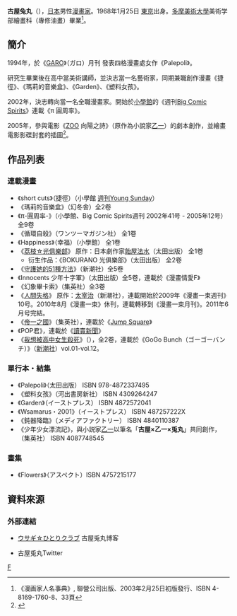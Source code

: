 {{Infobox Comics creator
|名稱= 古屋 兔丸
|image=File:Usamaru Furuya - Lucca Comics & Games 2015.JPG
|caption = Lucca Comics & Games 2015
|english= Usamaru Furuya
|japanese=古屋 兎丸
|kana= ふるや うさまる
|romaji= Furuya Usamaru
|出生日期= {{Birth date|1968|1|25}}
|出生地點= {{JPN}}[[東京都|東京都]]
|逝世日期= 
|逝世地點= 
|國籍= {{JPN}}
|職業= [[漫畫家|漫畫家]]
|類型= [[少年漫畫|少年漫畫]]、[[青年漫畫|青年漫畫]]
|活動開始= 1998年
|活動結束= 
|代表作= 《[[守護她的51種方法|守護她的51種方法]]》<br>《[[人間失格|人間失格]]》<br>《[[帝一之國|帝一之國]]》
|獲得獎項= 
}}
{{Japanese|japanese=古屋 兎丸|kana=ふるや うさまる|romaji=Furuya Usamaru}}

'''古屋兔丸'''（{{bd|1968年|1月25日|catIdx=Furuya Usamaru}}），[[日本|日本]]男性[[漫畫家|漫畫家]]。1968年1月25日 [[東京|東京]]出身。[[多摩美術大學|多摩美術大學]]美術学部繪畫科（專修油畫）畢業<ref name="mangaseek">《漫画家人名事典》, 聯營公司出版、2003年2月25日初版發行、ISBN 4-8169-1760-8、33頁</ref>。

== 簡介 ==
1994年，於《[[GARO|GARO]]》（ガロ）月刊 發表四格漫畫處女作《Palepoli》。

研究生畢業後在高中當美術講師，並決志當一名藝術家，同期兼職創作漫畫《捷徑》、《瑪莉的音樂盒》、《Garden》、《塑料女孩》。

2002年，決志轉向當一名全職漫畫家。開始於[[小學館|小學館]]的《週刊[[Big_Comic_Spirits|Big Comic Spirits]]》連載《π 圓周率》。

2005年，參與電影《[[ZOO|ZOO]] 向陽之詩》（原作為小說家[[乙一|乙一]]）的劇本創作，並繪畫電影影碟封套的插圖<ref>{{Cite web |url=http://ja.wikipedia.org/wiki/%E5%8F%A4%E5%B1%8B%E5%85%8E%E4%B8%B8 |title=存档副本 |access-date=2021-08-19 |archive-date=2021-02-07 |archive-url=https://web.archive.org/web/20210207170840/https://ja.wikipedia.org/wiki/%E5%8F%A4%E5%B1%8B%E5%85%8E%E4%B8%B8 |dead-url=no }}</ref>。

== 作品列表 ==
=== 連載漫畫 ===
* 《short cuts》（捷徑）（小學館 [[週刊Young_Sunday|週刊Young Sunday]]）
* 《瑪莉的音樂盒》（幻冬舎）全2卷
* 《π-圓周率-》（小學館、Big Comic Spirits週刊 2002年41号 - 2005年12号）全9卷
* 《循環自殺》（ワンツーマガジン社） 全1卷 
* 《Happiness》（幸福）（小學館） 全1卷
* 《[[荔枝☆光俱樂部|荔枝☆光俱樂部]]》 原作：日本劇作家[[飴屋法水|飴屋法水]]（太田出版） 全1卷
** 衍生作品：《BOKURANO 光俱樂部》（太田出版） 全2卷
* 《[[守護她的51種方法|守護她的51種方法]]》（新潮社）全5卷
* 《Innocents 少年十字軍》（太田出版）全5卷，連載於《漫畫情愛F》
* 《幻象畢卡索》（集英社）全3卷
* 《[[人間失格|人間失格]]》 原作：[[太宰治|太宰治]]（新潮社），連載開始於2009年《漫畫一束週刊》10号。2010年8月《漫畫一束》休刊，連載轉移到《漫畫一束月刊》。2011年6月号完結。
* 《[[帝一之國|帝一之國]]》（集英社），連載於《[[Jump_Square|Jump Square]]》
* 《POP君》，連載於《[[讀賣新聞|讀賣新聞]]》
* 《[[我想被高中女生殺死|我想被高中女生殺死]]》（{{Lang|ja|女子高生に殺されたい}}），全2卷，連載於《GoGo Bunch（ゴーゴーバンチ）》（[[新潮社|新潮社]]）vol.01-vol.12。

=== 單行本・結集 ===
* 《Palepoli》（太田出版） ISBN 978-4872337495
* 《塑料女孩》（河出書房新社） ISBN 4309264247
* 《Garden》（イーストプレス） ISBN 4872572041
* 《Wsamarus・2001》（イーストプレス） ISBN 487257222X
* 《鈍器降臨》（メディアファクトリー） ISBN 4840110387
* 《少年少女漂流記》，與小説家[[乙一|乙一]]以筆名「'''古屋×乙一×兎丸'''」共同創作，（集英社） ISBN 4087748545

=== 畫集 ===
* 《Flowers》（アスペクト）ISBN 4757215177

== 資料來源 ==
{{reflist}}

===外部連結===
* [http://usamarus2001.blog100.fc2.com/ ウサギ☆ひとりクラブ] {{Wayback|url=http://usamarus2001.blog100.fc2.com/ |date=20210218160548 }} 古屋兎丸博客
* {{Twitter|usamarus2001}}古屋兎丸Twitter

[[Category:日本漫画家|F]]